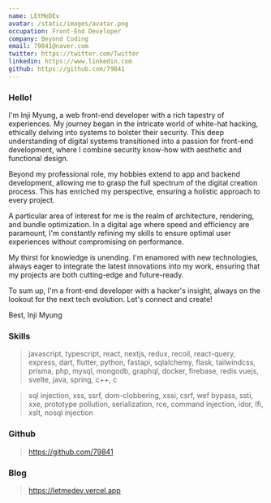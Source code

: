 ```yaml
---
name: LEtMeDEv
avatar: /static/images/avatar.png
occupation: Front-End Developer
company: Beyond Coding
email: 79841@naver.com
twitter: https://twitter.com/Twitter
linkedin: https://www.linkedin.com
github: https://github.com/79841
---
```


### Hello!

I'm Inji Myung, a web front-end developer with a rich tapestry of experiences. My journey began in the intricate world of white-hat hacking, ethically delving into systems to bolster their security. This deep understanding of digital systems transitioned into a passion for front-end development, where I combine security know-how with aesthetic and functional design.

Beyond my professional role, my hobbies extend to app and backend development, allowing me to grasp the full spectrum of the digital creation process. This has enriched my perspective, ensuring a holistic approach to every project.

A particular area of interest for me is the realm of architecture, rendering, and bundle optimization. In a digital age where speed and efficiency are paramount, I'm constantly refining my skills to ensure optimal user experiences without compromising on performance.

My thirst for knowledge is unending. I'm enamored with new technologies, always eager to integrate the latest innovations into my work, ensuring that my projects are both cutting-edge and future-ready.

To sum up, I'm a front-end developer with a hacker's insight, always on the lookout for the next tech evolution. Let's connect and create!

Best,
Inji Myung

### Skills

> javascript, typescript, react, nextjs, redux, recoil, react-query, express,
> dart, flutter, python, fastapi, sqlalchemy, flask,
> tailwindcss, prisma, php, mysql, mongodb, graphql, docker, firebase, redis
> vuejs, svelte, java, spring, c++, c

> sql injection, xss, ssrf, dom-clobbering, xssi, csrf, wef bypass, ssti, xxe, prototype pollution, serialization, rce, command injection, idor, lfi, xslt, nosql injection

### Github

> https://github.com/79841

### Blog

> https://letmedev.vercel.app
